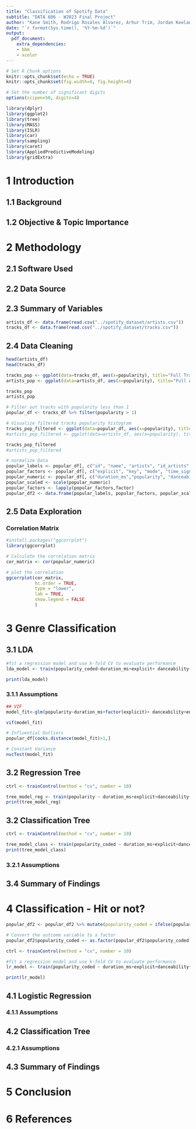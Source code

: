 ---
title: "Classification of Spotify Data"
subtitle: "DATA 606 - W2023 Final Project"
author: "Kane Smith, Rodrigo Rosales Alvarez, Arhur Trim, Jordan Keelan, Scott Bennett"
date: "`r format(Sys.time(), '%Y-%m-%d')`"
output:
  pdf_document:
    extra_dependencies:
    - bbm
    - xcolor
---

\newpage
\tableofcontents
\pagebreak

```{r setup, include=FALSE}
# Set R Chunk options
knitr::opts_chunk$set(echo = TRUE)
knitr::opts_chunk$set(fig.width=6, fig.height=4)

# Set the number of significant digits
options(scipen=50, digits=4)

library(dplyr)
library(ggplot2)
library(tree)
library(MASS)
library(ISLR)
library(car)
library(sampling)
library(caret)
library(AppliedPredictiveModeling)
library(gridExtra)
```


# 1 Introduction

## 1.1 Background

## 1.2 Objective & Topic Importance

# 2 Methodology

## 2.1 Software Used

## 2.2 Data Source

## 2.3 Summary of Variables

```{r}
artists_df <- data.frame(read.csv("../spotify_dataset/artists.csv"))
tracks_df <- data.frame(read.csv("../spotify_dataset/tracks.csv"))
```


## 2.4 Data Cleaning
```{r}
head(artists_df)
head(tracks_df)

tracks_pop <- ggplot(data=tracks_df, aes(x=popularity), title="Full Tracks Dataset Popularity Histogram") + geom_histogram()
artists_pop <- ggplot(data=artists_df, aes(x=popularity), title="Full Artists Dataset Popularity Histogram") + geom_histogram()

tracks_pop
artists_pop
```

```{r}
# Filter out tracks with popularity less than 1
popular_df <- tracks_df %>% filter(popularity > 1)

# Visualize filtered tracks popularity histogram 
tracks_pop_filtered <- ggplot(data=popular_df, aes(x=popularity), title="Full Tracks Dataset Popularity Histogram") + geom_histogram()
#artists_pop_filtered <- ggplot(data=artists_df, aes(x=popularity), title="Full Artists Dataset Popularity Histogram") + geom_histogram()

tracks_pop_filtered
#artists_pop_filtered
```

```{r}
# normalize Data
popular_labels <- popular_df[, c("id", "name", "artists", "id_artists", "release_date")]
popular_factors <- popular_df[, c("explicit", "key", "mode", "time_signature")]
popular_numeric <- popular_df[, c("duration_ms","popularity", "danceability", "energy", "loudness", "speechiness", "acousticness", "instrumentalness", "liveness", "valence", "tempo")]
popular_scaled <- scale(popular_numeric)
popular_factors <- lapply(popular_factors,factor)
popular_df2 <- data.frame(popular_labels, popular_factors, popular_scaled)
```

## 2.5 Data Exploration

### Correlation Matrix

```{r}
#install.packages("ggcorrplot")
library(ggcorrplot)

# Calculate the correlation matrix
cor_matrix <- cor(popular_numeric)

# plot the correlation
ggcorrplot(cor_matrix,
           hc.order = TRUE,
           type = "lower",
           lab = TRUE,
           show.legend = FALSE
           )
```


# 3 Genre Classification

## 3.1 LDA
```{r}
#fit a regression model and use k-fold CV to evaluate performance
lda_model <- train(popularity_coded~duration_ms+explicit+ danceability+energy+key+loudness+mode+speechiness+acousticness+instrumentalness+liveness+valence+tempo+time_signature, data=popular_df2, method = "lda", trControl = ctrl)

print(lda_model)
```



### 3.1.1 Assumptions

```{r}
## VIF
model_fit<-glm(popularity~duration_ms+factor(explicit)+ danceability+energy+factor(key)+loudness+factor(mode)+speechiness+acousticness+instrumentalness+liveness+valence+tempo+factor(time_signature), data=popular_df2)

vif(model_fit)

# Influential Outliers 
popular_df[cooks.distance(model_fit)>1,]

# Constant Variance
nvcTest(model_fit)
```



## 3.2 Regression Tree
```{r}
ctrl <- trainControl(method = "cv", number = 10)

tree_model_reg <- train(popularity ~ duration_ms+explicit+danceability+energy+key+loudness+mode+speechiness+acousticness+instrumentalness+liveness+valence+tempo+time_signature, data = popular_df2, trControl = ctrl, method = "rpart")
print(tree_model_reg)
```


## 3.2 Classification Tree
```{r}
ctrl <- trainControl(method = "cv", number = 10)

tree_model_class <- train(popularity_coded ~ duration_ms+explicit+danceability+energy+key+loudness+mode+speechiness+acousticness+instrumentalness+liveness+valence+tempo+time_signature, data = popular_df2, trControl = ctrl, method = "rpart")
print(tree_model_class)
```

### 3.2.1 Assumptions

## 3.4 Summary of Findings

# 4 Classification - Hit or not?
```{r}
popular_df2 <- popular_df2 %>% mutate(popularity_coded = ifelse(popularity >= quantile(popular_df2$popularity, c(.75))[1], 1, 0))

# Convert the outcome variable to a factor
popular_df2$popularity_coded <- as.factor(popular_df2$popularity_coded)
```


```{r}
ctrl <- trainControl(method = "cv", number = 10)

#fit a regression model and use k-fold CV to evaluate performance
lr_model <- train(popularity_coded ~ duration_ms+explicit+danceability+energy+key+loudness+mode+speechiness+acousticness+instrumentalness+liveness+valence+tempo+time_signature, data = lr_train, method = "glm", trControl = ctrl, family="binomial")

print(lr_model)
```

## 4.1 Logistic Regression

### 4.1.1 Assumptions

## 4.2 Classification Tree

### 4.2.1 Assumptions

## 4.3 Summary of Findings

# 5 Conclusion

# 6 References

















